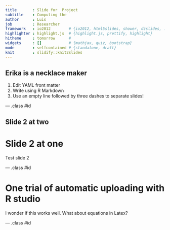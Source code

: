 ```yaml
---
title       : Slide for  Project
subtitle    : Computing the 
author      : Luis
job         : Researcher
framework   : io2012        # {io2012, html5slides, shower, dzslides, ...}
highlighter : highlight.js  # {highlight.js, prettify, highlight}
hitheme     : tomorrow      # 
widgets     : []            # {mathjax, quiz, bootstrap}
mode        : selfcontained # {standalone, draft}
knit        : slidify::knit2slides
---
```


## Erika is a necklace maker

1. Edit YAML front matter
2. Write using R Markdown
3. Use an empty line followed by three dashes to separate slides!

--- .class #id 

## Slide 2 at two ##
# Slide 2 at one #
Test slide 2

--- .class #id 

# One trial of automatic uploading with R studio
I wonder if this works well. 
What about equations in Latex?

--- .class #id 



